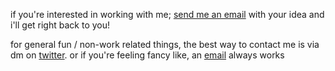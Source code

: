 
<Helmet>
  <title>contact</title>
  <link rel="icon" type="image/png" href={favicon} />
</Helmet>

if you're interested in working with me; [send me an email](mailto:jeff@reiner.design) with your idea and i'll get right back to you!

for general fun / non-work related things, the best way to contact me is via dm on [twitter](https://www.twitter.com/mirshko). or if you're feeling fancy like, an [email](mailto:jeff@reiner.design) always works
